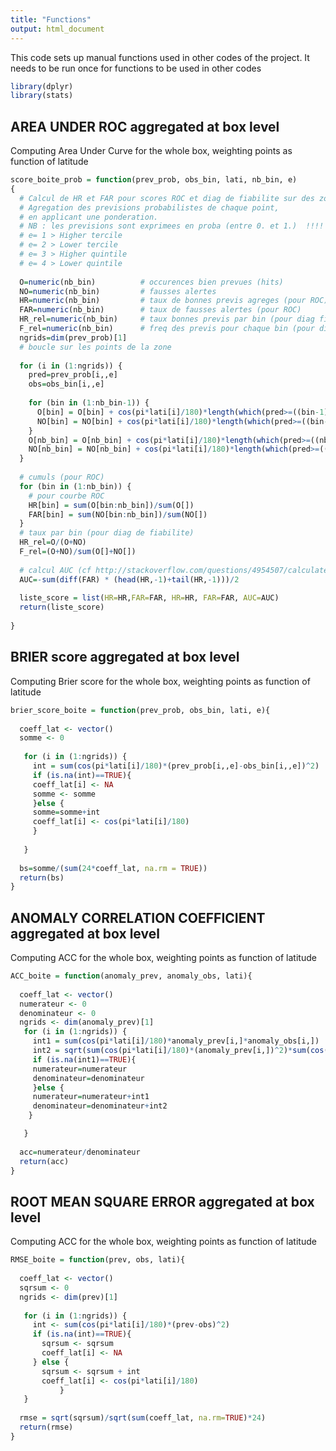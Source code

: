 ```yaml
---
title: "Functions"
output: html_document
---
```

This code sets up manual functions used in other codes of the project. It needs to be run once for functions to be used in other codes

```r

library(dplyr)
library(stats)

```

## AREA UNDER ROC aggregated at box level

Computing Area Under Curve for the whole box, weighting points as function of latitude

```r

score_boite_prob = function(prev_prob, obs_bin, lati, nb_bin, e)
{
  # Calcul de HR et FAR pour scores ROC et diag de fiabilite sur des zones.
  # Agregation des previsions probabilistes de chaque point,
  # en applicant une ponderation.
  # NB : les previsions sont exprimees en proba (entre 0. et 1.)  !!!!
  # e= 1 > Higher tercile
  # e= 2 > Lower tercile
  # e= 3 > Higher quintile
  # e= 4 > Lower quintile
  
  O=numeric(nb_bin)          # occurences bien prevues (hits)
  NO=numeric(nb_bin)         # fausses alertes
  HR=numeric(nb_bin)         # taux de bonnes previs agreges (pour ROC)
  FAR=numeric(nb_bin)        # taux de fausses alertes (pour ROC)
  HR_rel=numeric(nb_bin)     # taux bonnes previs par bin (pour diag fiabilite)
  F_rel=numeric(nb_bin)      # freq des previs pour chaque bin (pour diag fiabilite)
  ngrids=dim(prev_prob)[1]
  # boucle sur les points de la zone
  
  for (i in (1:ngrids)) {
    pred=prev_prob[i,,e]
    obs=obs_bin[i,,e]
  
    for (bin in (1:nb_bin-1)) {
      O[bin] = O[bin] + cos(pi*lati[i]/180)*length(which(pred>=((bin-1)/nb_bin) & pred<(bin/nb_bin) & obs==1))
      NO[bin] = NO[bin] + cos(pi*lati[i]/180)*length(which(pred>=((bin-1)/nb_bin) & pred<(bin/nb_bin) & obs==0))
    }
    O[nb_bin] = O[nb_bin] + cos(pi*lati[i]/180)*length(which(pred>=((nb_bin-1)/nb_bin) & pred<=1. & obs==1))
    NO[nb_bin] = NO[nb_bin] + cos(pi*lati[i]/180)*length(which(pred>=((nb_bin-1)/nb_bin) & pred<=1. & obs==0))
  }
  
  # cumuls (pour ROC)
  for (bin in (1:nb_bin)) {
    # pour courbe ROC
    HR[bin] = sum(O[bin:nb_bin])/sum(O[])
    FAR[bin] = sum(NO[bin:nb_bin])/sum(NO[])
  }
  # taux par bin (pour diag de fiabilite)
  HR_rel=O/(O+NO)
  F_rel=(O+NO)/sum(O[]+NO[])
  
  # calcul AUC (cf http://stackoverflow.com/questions/4954507/calculate-the-area-under-a-curve-in-r)
  AUC=-sum(diff(FAR) * (head(HR,-1)+tail(HR,-1)))/2
  
  liste_score = list(HR=HR,FAR=FAR, HR=HR, FAR=FAR, AUC=AUC)
  return(liste_score)
  
}
```


## BRIER score aggregated at box level

Computing Brier score for the whole box, weighting points as function of latitude

```r

brier_score_boite = function(prev_prob, obs_bin, lati, e){
  
  coeff_lat <- vector()
  somme <- 0
  
   for (i in (1:ngrids)) {
     int = sum(cos(pi*lati[i]/180)*(prev_prob[i,,e]-obs_bin[i,,e])^2)
     if (is.na(int)==TRUE){
     coeff_lat[i] <- NA
     somme <- somme
     }else {
     somme=somme+int
     coeff_lat[i] <- cos(pi*lati[i]/180)
     }
      
   }
  
  bs=somme/(sum(24*coeff_lat, na.rm = TRUE))
  return(bs)
}

```


## ANOMALY CORRELATION COEFFICIENT aggregated at box level

Computing ACC for the whole box, weighting points as function of latitude

```r

ACC_boite = function(anomaly_prev, anomaly_obs, lati){
  
  coeff_lat <- vector()
  numerateur <- 0
  denominateur <- 0
  ngrids <- dim(anomaly_prev)[1]
   for (i in (1:ngrids)) {
     int1 = sum(cos(pi*lati[i]/180)*anomaly_prev[i,]*anomaly_obs[i,])
     int2 = sqrt(sum(cos(pi*lati[i]/180)*(anomaly_prev[i,])^2)*sum(cos(pi*lati[i]/180)*(anomaly_obs[i,])^2))
     if (is.na(int1)==TRUE){
     numerateur=numerateur
     denominateur=denominateur
     }else {
     numerateur=numerateur+int1
     denominateur=denominateur+int2
    }

   }
  
  acc=numerateur/denominateur
  return(acc)
}


```


## ROOT MEAN SQUARE ERROR aggregated at box level

Computing ACC for the whole box, weighting points as function of latitude

```r

RMSE_boite = function(prev, obs, lati){
  
  coeff_lat <- vector()
  sqrsum <- 0
  ngrids <- dim(prev)[1]
  
   for (i in (1:ngrids)) {
     int <- sum(cos(pi*lati[i]/180)*(prev-obs)^2)
     if (is.na(int)==TRUE){
       sqrsum <- sqrsum
       coeff_lat[i] <- NA
     } else { 
       sqrsum <- sqrsum + int
       coeff_lat[i] <- cos(pi*lati[i]/180)
           }
   }
  
  rmse = sqrt(sqrsum)/sqrt(sum(coeff_lat, na.rm=TRUE)*24)
  return(rmse)
}

```


